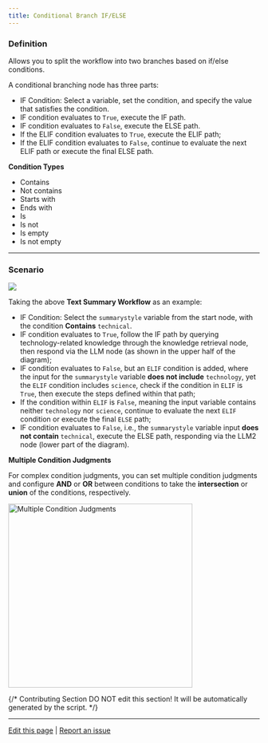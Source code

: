 ```yaml
---
title: Conditional Branch IF/ELSE
---
```


### Definition

Allows you to split the workflow into two branches based on if/else conditions.

A conditional branching node has three parts:

* IF Condition: Select a variable, set the condition, and specify the value that satisfies the condition.
* IF condition evaluates to `True`, execute the IF path.
* IF condition evaluates to `False`, execute the ELSE path.
* If the ELIF condition evaluates to `True`, execute the ELIF path;
* If the ELIF condition evaluates to `False`, continue to evaluate the next ELIF path or execute the final ELSE path.

**Condition Types**

* Contains
* Not contains
* Starts with
* Ends with
* Is
* Is not
* Is empty
* Is not empty

***

### Scenario

![](https://assets-docs.dify.ai/dify-enterprise-mintlify/en/guides/workflow/node/d26ffff1b2ad0989d46e80d6812cf2e7.png)

Taking the above **Text Summary Workflow** as an example:

* IF Condition: Select the `summarystyle` variable from the start node, with the condition **Contains** `technical`.
* IF condition evaluates to `True`, follow the IF path by querying technology-related knowledge through the knowledge retrieval node, then respond via the LLM node (as shown in the upper half of the diagram);
* IF condition evaluates to `False`, but an `ELIF` condition is added, where the input for the `summarystyle` variable **does not include** `technology`, yet the `ELIF` condition includes `science`, check if the condition in `ELIF` is `True`, then execute the steps defined within that path;
* If the condition within `ELIF` is `False`, meaning the input variable contains neither `technology` nor `science`, continue to evaluate the next `ELIF` condition or execute the final `ELSE` path;
* IF condition evaluates to `False`, i.e., the `summarystyle` variable input **does not contain** `technical`, execute the ELSE path, responding via the LLM2 node (lower part of the diagram).

**Multiple Condition Judgments**

For complex condition judgments, you can set multiple condition judgments and configure **AND** or **OR** between conditions to take the **intersection** or **union** of the conditions, respectively.

<img src="https://assets-docs.dify.ai/dify-enterprise-mintlify/en/guides/workflow/node/0b71ee7363e07298348e0c81e63481b0.png" alt="Multiple Condition Judgments" width="369" />

{/*
Contributing Section
DO NOT edit this section!
It will be automatically generated by the script.
*/}

---

[Edit this page](https://github.com/langgenius/dify-docs/edit/main/en/guides/workflow/node/ifelse.mdx) | [Report an issue](https://github.com/langgenius/dify-docs/issues/new?template=docs.yml)

